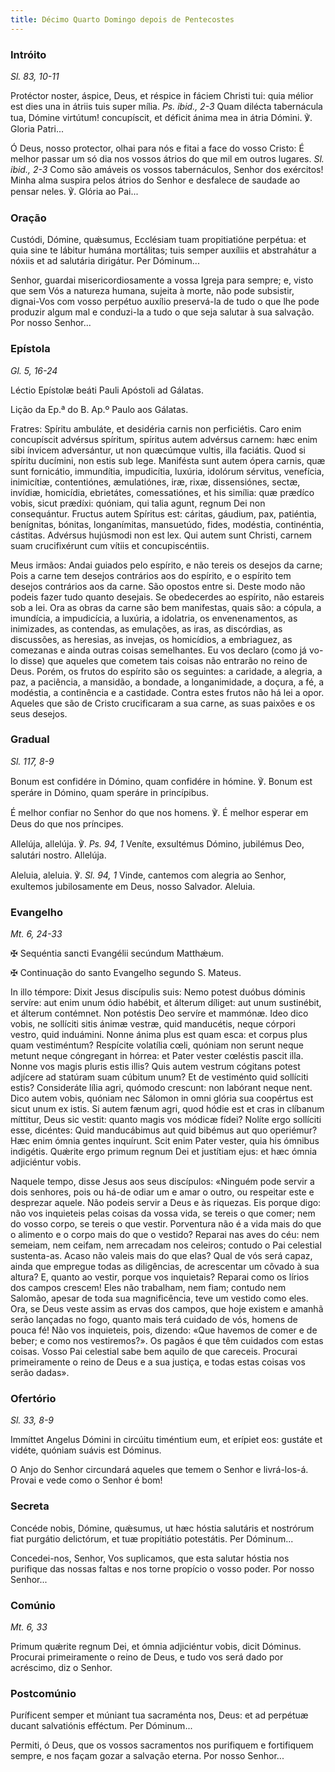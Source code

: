 ```yaml
---
title: Décimo Quarto Domingo depois de Pentecostes
---
```


### Intróito

<em>Sl. 83, 10-11</em>

<div class="side-by-side not-content">

Protéctor noster, áspice, Deus, et réspice in fáciem Christi tui: quia mélior est dies una in átriis tuis super mília. <em>Ps. ibid., 2-3</em> Quam dilécta tabernácula tua, Dómine virtútum! concupíscit, et déficit ánima mea in átria Dómini. ℣. Gloria Patri...

Ó Deus, nosso protector, olhai para nós e fitai a face do vosso Cristo: É melhor passar um só dia nos vossos átrios do que mil em outros lugares. <em>Sl. ibid., 2-3</em> Como são amáveis os vossos tabernáculos, Senhor dos exércitos! Minha alma suspira pelos átrios do Senhor e desfalece de saudade ao pensar neles. ℣. Glória ao Pai...

</div>

### Oração

<div class="side-by-side not-content">

Custódi, Dómine, quǽsumus, Ecclésiam tuam propitiatióne perpétua: et quia sine te lábitur humána mortálitas; tuis semper auxíliis et abstrahátur a nóxiis et ad salutária dirigátur. Per Dóminum...

Senhor, guardai misericordiosamente a vossa Igreja para sempre; e, visto que sem Vós a natureza humana, sujeita à morte, não pode subsistir, dignai-Vos com vosso perpétuo auxílio preservá-la de tudo o que lhe pode produzir algum mal e conduzi-la a tudo o que seja salutar à sua salvação. Por nosso Senhor...

</div>

### Epístola

<em>Gl. 5, 16-24</em>

<div class="side-by-side not-content">

Léctio Epístolæ beáti Pauli Apóstoli ad Gálatas.

Lição da Ep.ª do B. Ap.º Paulo aos Gálatas.

Fratres: Spíritu ambuláte, et desidéria carnis non perficiétis. Caro enim concupíscit advérsus spíritum, spíritus autem advérsus carnem: hæc enim sibi ínvicem adversántur, ut non quæcúmque vultis, illa faciátis. Quod si spíritu ducímini, non estis sub lege. Manifésta sunt autem ópera carnis, quæ sunt fornicátio, immundítia, impudicítia, luxúria, idolórum sérvitus, venefícia, inimicítiæ, contentiónes, æmulatiónes, iræ, rixæ, dissensiónes, sectæ, invídiæ, homicídia, ebrietátes, comessatiónes, et his simília: quæ prædíco vobis, sicut prædíxi: quóniam, qui talia agunt, regnum Dei non consequántur. Fructus autem Spíritus est: cáritas, gáudium, pax, patiéntia, benígnitas, bónitas, longanímitas, mansuetúdo, fides, modéstia, continéntia, cástitas. Advérsus hujúsmodi non est lex. Qui autem sunt Christi, carnem suam crucifixérunt cum vítiis et concupiscéntiis.

Meus irmãos: Andai guiados pelo espírito, e não tereis os desejos da carne; Pois a carne tem desejos contrários aos do espírito, e o espírito tem desejos contrários aos da carne. São opostos entre si. Deste modo não podeis fazer tudo quanto desejais. Se obedecerdes ao espírito, não estareis sob a lei. Ora as obras da carne são bem manifestas, quais são: a cópula, a imundícia, a impudicícia, a luxúria, a idolatria, os envenenamentos, as inimizades, as contendas, as emulações, as iras, as discórdias, as discussões, as heresias, as invejas, os homicídios, a embriaguez, as comezanas e ainda outras coisas semelhantes. Eu vos declaro (como já vo-lo disse) que aqueles que cometem tais coisas não entrarão no reino de Deus. Porém, os frutos do espírito são os seguintes: a caridade, a alegria, a paz, a paciência, a mansidão, a bondade, a longanimidade, a doçura, a fé, a modéstia, a continência e a castidade. Contra estes frutos não há lei a opor. Aqueles que são de Cristo crucificaram a sua carne, as suas paixões e os seus desejos.

</div>

### Gradual

<em>Sl. 117, 8-9</em>

<div class="side-by-side not-content">

Bonum est confidére in Dómino, quam confidére in hómine. ℣. Bonum est speráre in Dómino, quam speráre in princípibus.

É melhor confiar no Senhor do que nos homens. ℣. É melhor esperar em Deus do que nos príncipes.

Allelúja, allelúja. ℣. <em>Ps. 94, 1</em> Veníte, exsultémus Dómino, jubilémus Deo, salutári nostro. Allelúja.

Aleluia, aleluia. ℣. <em>Sl. 94, 1</em> Vinde, cantemos com alegria ao Senhor, exultemos jubilosamente em Deus, nosso Salvador. Aleluia.

</div>

### Evangelho

<em>Mt. 6, 24-33</em>

<div class="side-by-side not-content">

<span class="cross text-red-500">✠</span> Sequéntia sancti Evangélii secúndum Matthǽum.

<span class="cross text-red-500">✠</span> Continuação do santo Evangelho segundo S. Mateus.

In illo témpore: Dixit Jesus discípulis suis: Nemo potest duóbus dóminis servíre: aut enim unum ódio habébit, et álterum díliget: aut unum sustinébit, et álterum contémnet. Non potéstis Deo servíre et mammónæ. Ideo dico vobis, ne sollíciti sitis ánimæ vestræ, quid manducétis, neque córpori vestro, quid induámini. Nonne ánima plus est quam esca: et corpus plus quam vestiméntum? Respícite volatília cœli, quóniam non serunt neque metunt neque cóngregant in hórrea: et Pater vester cœléstis pascit illa. Nonne vos magis pluris estis illis? Quis autem vestrum cógitans potest adjícere ad statúram suam cúbitum unum? Et de vestiménto quid sollíciti estis? Consideráte lília agri, quómodo crescunt: non labórant neque nent. Dico autem vobis, quóniam nec Sálomon in omni glória sua coopértus est sicut unum ex istis. Si autem fænum agri, quod hódie est et cras in clíbanum míttitur, Deus sic vestit: quanto magis vos módicæ fídei? Nolíte ergo sollíciti esse, dicéntes: Quid manducábimus aut quid bibémus aut quo operiémur? Hæc enim ómnia gentes inquírunt. Scit enim Pater vester, quia his ómnibus indigétis. Quǽrite ergo primum regnum Dei et justítiam ejus: et hæc ómnia adjiciéntur vobis.

Naquele tempo, disse Jesus aos seus discípulos: «Ninguém pode servir a dois senhores, pois ou há-de odiar um e amar o outro, ou respeitar este e desprezar aquele. Não podeis servir a Deus e às riquezas. Eis porque digo: não vos inquieteis pelas coisas da vossa vida, se tereis o que comer; nem do vosso corpo, se tereis o que vestir. Porventura não é a vida mais do que o alimento e o corpo mais do que o vestido? Reparai nas aves do céu: nem semeiam, nem ceifam, nem arrecadam nos celeiros; contudo o Pai celestial sustenta-as. Acaso não valeis mais do que elas? Qual de vós será capaz, ainda que empregue todas as diligências, de acrescentar um côvado à sua altura? E, quanto ao vestir, porque vos inquietais? Reparai como os lírios dos campos crescem! Eles não trabalham, nem fiam; contudo nem Salomão, apesar de toda sua magnificência, teve um vestido como eles. Ora, se Deus veste assim as ervas dos campos, que hoje existem e amanhã serão lançadas no fogo, quanto mais terá cuidado de vós, homens de pouca fé! Não vos inquieteis, pois, dizendo: «Que havemos de comer e de beber; e como nos vestiremos?». Os pagãos é que têm cuidados com estas coisas. Vosso Pai celestial sabe bem aquilo de que careceis. Procurai primeiramente o reino de Deus e a sua justiça, e todas estas coisas vos serão dadas».

</div>

### Ofertório

<em>Sl. 33, 8-9</em>

<div class="side-by-side not-content">

Immíttet Angelus Dómini in circúitu timéntium eum, et erípiet eos: gustáte et vidéte, quóniam suávis est Dóminus.

O Anjo do Senhor circundará aqueles que temem o Senhor e livrá-los-á. Provai e vede como o Senhor é bom!

</div>

### Secreta

<div class="side-by-side not-content">

Concéde nobis, Dómine, quǽsumus, ut hæc hóstia salutáris et nostrórum fiat purgátio delictórum, et tuæ propitiátio potestátis. Per Dóminum...

Concedei-nos, Senhor, Vos suplicamos, que esta salutar hóstia nos purifique das nossas faltas e nos torne propício o vosso poder. Por nosso Senhor...

</div>

### Comúnio

<em>Mt. 6, 33</em>

<div class="side-by-side not-content">

Primum quǽrite regnum Dei, et ómnia adjiciéntur vobis, dicit Dóminus. Procurai primeiramente o reino de Deus, e tudo vos será dado por acréscimo, diz o Senhor.

</div>

### Postcomúnio

<div class="side-by-side not-content">

Puríficent semper et múniant tua sacraménta nos, Deus: et ad perpétuæ ducant salvatiónis efféctum. Per Dóminum...

Permiti, ó Deus, que os vossos sacramentos nos purifiquem e fortifiquem sempre, e nos façam gozar a salvação eterna. Por nosso Senhor...

</div>
